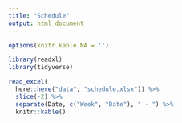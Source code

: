 ```yaml
---
title: "Schedule"
output: html_document
---
```


```r
options(knitr.kable.NA = '')

library(readxl)
library(tidyverse)

read_excel(
  here::here("data", "schedule.xlsx")) %>% 
  slice(-2) %>% 
  separate(Date, c("Week", "Date"), " - ") %>% 
  knitr::kable()
```